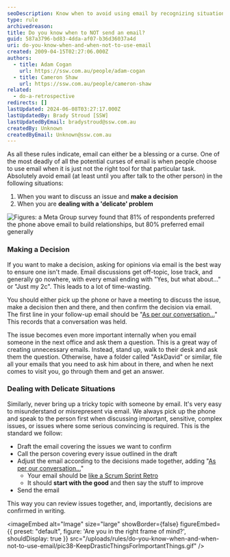 ```yaml
---
seoDescription: Know when to avoid using email by recognizing situations where a phone call or meeting is more effective.
type: rule
archivedreason:
title: Do you know when to NOT send an email?
guid: 587a3796-bd83-4dda-af07-b36d36037a4d
uri: do-you-know-when-and-when-not-to-use-email
created: 2009-04-15T02:27:06.000Z
authors:
  - title: Adam Cogan
    url: https://ssw.com.au/people/adam-cogan
  - title: Cameron Shaw
    url: https://ssw.com.au/people/cameron-shaw
related:
  - do-a-retrospective
redirects: []
lastUpdated: 2024-06-08T03:27:17.000Z
lastUpdatedBy: Brady Stroud [SSW]
lastUpdatedByEmail: bradystroud@ssw.com.au
createdBy: Unknown
createdByEmail: Unknown@ssw.com.au
---
```


As all these rules indicate, email can either be a blessing or a curse. One of the most deadly of all the potential curses of email is when people choose to use email when it is just not the right tool for that particular task. Absolutely avoid email (at least until you after talk to the other person) in the following situations:
1. When you want to discuss an issue and **make a decision**
2. When you are **dealing with a 'delicate' problem**

![Figures: a Meta Group survey found that 81% of respondents preferred the phone above email to build relationships, but 80% preferred email generally](MetaGroupPhoneOverEmail.gif)

### Making a Decision

If you want to make a decision, asking for opinions via email is the best way to ensure one isn't made. Email discussions get off-topic, lose track, and generally go nowhere, with every email ending with "Yes, but what about..." or "Just my 2c". This leads to a lot of time-wasting.

You should either pick up the phone or have a meeting to discuss the issue, make a decision then and there, and then confirm the decision via email. The first line in your follow-up email should be "[As per our conversation...](/do-you-send-as-per-our-conversation-emails)" This records that a conversation was held.

The issue becomes even more important internally when you email someone in the next office and ask them a question. This is a great way of creating unnecessary emails. Instead, stand up, walk to their desk and ask them the question. Otherwise, have a folder called "AskDavid" or similar, file all your emails that you need to ask him about in there, and when he next comes to visit you, go through them and get an answer.

### Dealing with Delicate Situations

Similarly, never bring up a tricky topic with someone by email. It's very easy to misunderstand or misrepresent via email. We always pick up the phone and speak to the person first when discussing important, sensitive, complex issues, or issues where some serious convincing is required. This is the standard we follow:

- Draft the email covering the issues we want to confirm
- Call the person covering every issue outlined in the draft
- Adjust the email according to the decisions made together, adding "[As per our conversation...](/do-you-send-as-per-our-conversation-emails)"
  - Your email should be [like a Scrum Sprint Retro](/do-a-retrospective)
  - It should **start with the good** and then say the stuff to improve
- Send the email

This way you can review issues together, and, importantly, decisions are confirmed in writing.


<imageEmbed
  alt="Image"
  size="large"
  showBorder={false}
  figureEmbed={{
    preset: "default",
    figure: 'Are you in the right frame of mind?',
    shouldDisplay: true
  }}
  src="/uploads/rules/do-you-know-when-and-when-not-to-use-email/pic38-KeepDrasticThingsForImportantThings.gif"
/>
